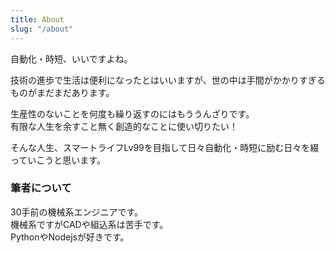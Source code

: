 ```yaml
---
title: About
slug: "/about"
---
```


自動化・時短、いいですよね。

技術の進歩で生活は便利になったとはいいますが、世の中は手間がかかりすぎるものがまだまだあります。

生産性のないことを何度も繰り返すのにはもううんざりです。  
有限な人生を余すこと無く創造的なことに使い切りたい！

そんな人生、スマートライフLv99を目指して日々自動化・時短に励む日々を綴っていこうと思います。


### 筆者について
30手前の機械系エンジニアです。  
機械系ですがCADや組込系は苦手です。  
PythonやNodejsが好きです。